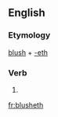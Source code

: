 ==English==

===Etymology===
[[blush]] + [[-eth]]

===Verb===
{{infl|en|verb form}}

# {{archaic third-person singular of|blush}}

[[fr:blusheth]]